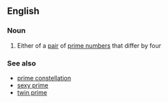 ==English==

===Noun===
{{wikipedia}}
{{en-noun|sg=[[cousin]] [[prime]]}}

# {{mathematics}} Either of a [[pair]] of [[prime number]]s that differ by four

===See also===
*[[prime constellation]]
*[[sexy prime]]
*[[twin prime]]